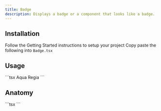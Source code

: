 ```yaml
---
title: Badge
description: Displays a badge or a component that looks like a badge.
---
```


<ComponentDemo name="Badge" />

## <HeaderLink href="#installation" id="installation">Installation</HeaderLink>

<Steps>

<Step className="inline-flex items-center gap-2 [&>p]:mt-0">
  Follow the
  <Link href={"/docs/getting-started"}>Getting Started</Link>
  instructions to setup your project
</Step>
<Step>
  Copy paste the following into <Code>Badge.tsx</Code>
</Step>
<ComponentSource name="Badge" />

</Steps>

## <HeaderLink href="#usage" id="usage">Usage</HeaderLink>

<CodeCopyBlock>
  ```tsx
  <Badge>Aqua Regia</Badge>
  ```
</CodeCopyBlock>

## <HeaderLink href="#anatomy" id="anatomy">Anatomy</HeaderLink>

<CodeBlock>
  ```tsx
  <Badge></Badge>
  ```
</CodeBlock>
